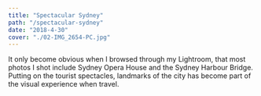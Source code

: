 ```yaml
---
title: "Spectacular Sydney"
path: "/spectacular-sydney"
date: "2018-4-30"
cover: "./02-IMG_2654-PC.jpg"
---
```




<MetaBox>
<Data caption="Year" nodata="2018"/>
<Data caption="Country" nodata="Australia"/>
<Data caption="Camera" nodata="Canon 6D"/>
</MetaBox>

It only become obvious when I browsed through my Lightroom, that most photos I shot include Sydney Opera House and the Sydney Harbour Bridge. Putting on the tourist spectacles, landmarks of the city has become part of the visual experience when travel.  

<ZoomImage src={IMG_2606} />
<ZoomImage src={IMG_2654} />
<ZoomImage src={IMG_2788} />
<ZoomImage src={IMG_2800} />
<ZoomImage src={IMG_2827} />

<GridBlock>
    <ZoomImage src={IMG_3087} />
    <ZoomImage src={IMG_3122} />
</GridBlock>

<ZoomImage src={IMG_3196} />
<ZoomImage src={IMG_3309} />
